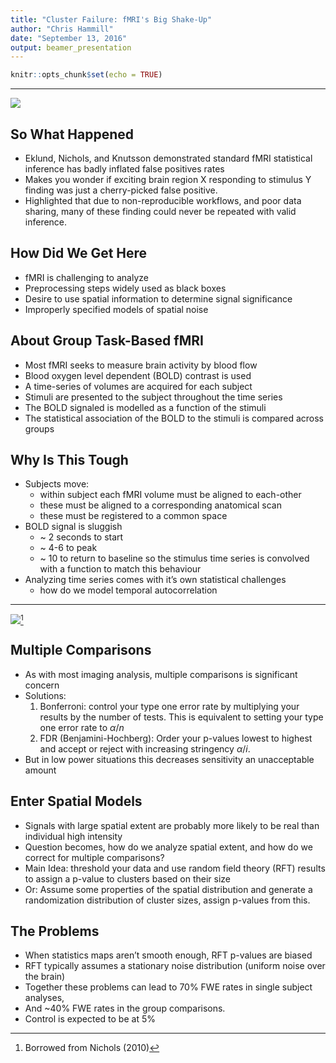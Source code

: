 ```yaml
---
title: "Cluster Failure: fMRI's Big Shake-Up"
author: "Chris Hammill"
date: "September 13, 2016"
output: beamer_presentation
---
```


```r
knitr::opts_chunk$set(echo = TRUE)
```

---

![](headlines.png)

## So What Happened

- Eklund, Nichols, and Knutsson demonstrated standard fMRI statistical inference has badly inflated false
positives rates
- Makes you wonder if exciting brain region X responding to stimulus Y finding was just a cherry-picked 
false positive.
- Highlighted that due to non-reproducible workflows, and poor data sharing, many of these finding could never be repeated with valid inference.

## How Did We Get Here

- fMRI is challenging to analyze
- Preprocessing steps widely used as black boxes
- Desire to use spatial information to determine signal significance
- Improperly specified models of spatial noise

## About Group Task-Based fMRI

- Most fMRI seeks to measure brain activity by blood flow
- Blood oxygen level dependent (BOLD) contrast is used
- A time-series of volumes are acquired for each subject
- Stimuli are presented to the subject throughout the time series
- The BOLD signaled is modelled as a function of the stimuli
- The statistical association of the BOLD to the stimuli is compared across groups

## Why Is This Tough

- Subjects move: 
    - within subject each fMRI volume must be aligned to each-other 
    - these must be aligned to a corresponding anatomical scan 
    - these must be registered to a common space
- BOLD signal is sluggish
    - ~ 2 seconds to start 
    - ~ 4-6 to peak 
    - ~ 10 to return to baseline 
  so the stimulus time series is convolved with a function to match this behaviour
- Analyzing time series comes with it's own statistical challenges
    - how do we model temporal autocorrelation
    
---

![](nichols_slide.png)^[Borrowed from Nichols (2010)]

## Multiple Comparisons

- As with most imaging analysis, multiple comparisons is significant concern
- Solutions:
    1. Bonferroni: control your type one error rate by multiplying your results
       by the number of tests. This is equivalent to setting your type one error
       rate to $\alpha/n$ 
    2. FDR (Benjamini-Hochberg): Order your p-values lowest to highest and accept or reject 
       with increasing stringency $\alpha/i$. 
- But in low power situations this decreases sensitivity an unacceptable amount
       

## Enter Spatial Models

- Signals with large spatial extent are probably more likely to be real than individual high intensity
- Question becomes, how do we analyze spatial extent, and how do we correct for multiple comparisons?
- Main Idea: threshold your data and use random field theory (RFT) results to assign a 
  p-value to clusters based on their size
- Or: Assume some properties of the spatial distribution and generate a randomization distribution
  of cluster sizes, assign p-values from this.
  
## The Problems

- When statistics maps aren't smooth enough, RFT p-values are biased
- RFT typically assumes a stationary noise distribution (uniform noise over the brain)
- Together these problems can lead to 70% FWE rates in single subject analyses,
- And ~40% FWE rates in the group comparisons.
- Control is expected to be at 5%
  

  